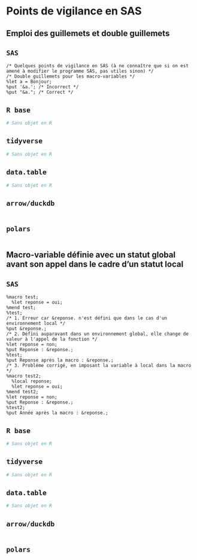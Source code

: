 # Points de vigilance en SAS 



## Emploi des guillemets et double guillemets 
::: {.panel-tabset group="language"}

## `SAS` {.unnumbered .unlisted}
``` sas
/* Quelques points de vigilance en SAS (à ne connaître que si on est amené à modifier le programme SAS, pas utiles sinon) */
/* Double guillemets pour les macro-variables */
%let a = Bonjour;
%put '&a.'; /* Incorrect */
%put "&a."; /* Correct */
```

## `R base` {.unnumbered .unlisted}
```r
# Sans objet en R
```

## `tidyverse` {.unnumbered .unlisted}
```r
# Sans objet en R
```

## `data.table` {.unnumbered .unlisted}
```r
# Sans objet en R
```

## `arrow/duckdb` {.unnumbered .unlisted}
```r

```

## `polars` {.unnumbered .unlisted}
```r

```

:::

## Macro-variable définie avec un statut global avant son appel dans le cadre d'un statut local 
::: {.panel-tabset group="language"}

## `SAS` {.unnumbered .unlisted}
``` sas
%macro test;
  %let reponse = oui;
%mend test;
%test;
/* 1. Erreur car &reponse. n'est défini que dans le cas d'un environnement local */ 
%put &reponse.;
/* 2. Défini auparavant dans un environnement global, elle change de valeur à l'appel de la fonction */
%let reponse = non;
%put Reponse : &reponse.;
%test;
%put Reponse après la macro : &reponse.;
/* 3. Problème corrigé, en imposant la variable à local dans la macro */
%macro test2;
  %local reponse;
  %let reponse = oui;
%mend test2;
%let reponse = non;
%put Reponse : &reponse.;
%test2;
%put Année après la macro : &reponse.;
```

## `R base` {.unnumbered .unlisted}
```r
# Sans objet en R
```

## `tidyverse` {.unnumbered .unlisted}
```r
# Sans objet en R
```

## `data.table` {.unnumbered .unlisted}
```r
# Sans objet en R
```

## `arrow/duckdb` {.unnumbered .unlisted}
```r

```

## `polars` {.unnumbered .unlisted}
```r

```

:::
